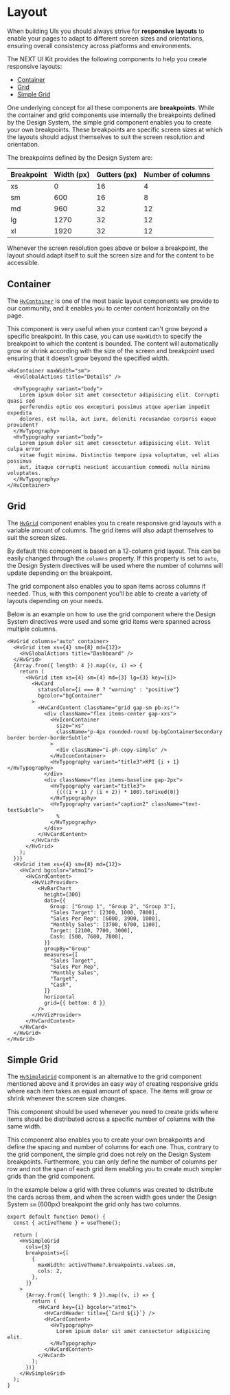 # Layout

When building UIs you should always strive for **responsive layouts** to enable your pages to adapt to different screen sizes and orientations,
ensuring overall consistency across platforms and environments.

The NEXT UI Kit provides the following components to help you create responsive layouts:

- [Container](#container)
- [Grid](#grid)
- [Simple Grid](#simple-grid)

One underlying concept for all these components are **breakpoints**. While the container and grid components use internally the breakpoints defined by
the Design System, the simple grid component enables you to create your own breakpoints. These breakpoints are specific screen sizes at which the layouts
should adjust themselves to suit the screen resolution and orientation.

The breakpoints defined by the Design System are:

| Breakpoint | Width (px) | Gutters (px) | Number of columns |
| ---------- | ---------- | ------------ | ----------------- |
| xs         | 0          | 16           | 4                 |
| sm         | 600        | 16           | 8                 |
| md         | 960        | 32           | 12                |
| lg         | 1270       | 32           | 12                |
| xl         | 1920       | 32           | 12                |

Whenever the screen resolution goes above or below a breakpoint, the layout should adapt itself to suit the screen size and for the content to be accessible.

## Container

The [`HvContainer`](/components/container) is one of the most basic layout components we provide to our community, and it enables you to center content horizontally on the page.

This component is very useful when your content can't grow beyond a specific breakpoint. In this case, you can use `maxWidth` to specify the breakpoint
to which the content is bounded. The content will automatically grow or shrink according with the size of the screen and breakpoint used ensuring that
it doesn't grow beyond the specified width.

```tsx live
<HvContainer maxWidth="sm">
  <HvGlobalActions title="Details" />

  <HvTypography variant="body">
    Lorem ipsum dolor sit amet consectetur adipisicing elit. Corrupti quasi sed
    perferendis optio eos excepturi possimus atque aperiam impedit expedita
    dolores, est nulla, aut iure, deleniti recusandae corporis eaque provident?
  </HvTypography>
  <HvTypography variant="body">
    Lorem ipsum dolor sit amet consectetur adipisicing elit. Velit culpa error
    vitae fugit minima. Distinctio tempore ipsa voluptatum, vel alias possimus
    aut, itaque corrupti nesciunt accusantium commodi nulla minima voluptates.
  </HvTypography>
</HvContainer>
```

## Grid

The [`HvGrid`](/components/grid) component enables you to create responsive grid layouts with a variable amount of columns. The grid items will also adapt themselves
to suit the screen sizes.

By default this component is based on a 12-column grid layout. This can be easily changed through the `columns` property. If this property is set to
`auto`, the Design System directives will be used where the number of columns will update depending on the breakpoint.

The grid component also enables you to span items across columns if needed. Thus, with this component you'll be able to create a variety of layouts depending
on your needs.

Below is an example on how to use the grid component where the Design System directives were used and some grid items were spanned across multiple columns.

```tsx live
<HvGrid columns="auto" container>
  <HvGrid item xs={4} sm={8} md={12}>
    <HvGlobalActions title="Dashboard" />
  </HvGrid>
  {Array.from({ length: 4 }).map((v, i) => {
    return (
      <HvGrid item xs={4} sm={4} md={3} lg={3} key={i}>
        <HvCard
          statusColor={i === 0 ? "warning" : "positive"}
          bgcolor="bgContainer"
        >
          <HvCardContent className="grid gap-sm pb-xs!">
            <div className="flex items-center gap-xxs">
              <HvIconContainer
                size="xs"
                className="p-4px rounded-round bg-bgContainerSecondary border border-borderSubtle"
              >
                <div className="i-ph-copy-simple" />
              </HvIconContainer>
              <HvTypography variant="title3">KPI {i + 1}</HvTypography>
            </div>
            <div className="flex items-baseline gap-2px">
              <HvTypography variant="title3">
                {(((i + 1) / (i + 2)) * 100).toFixed(0)}
              </HvTypography>
              <HvTypography variant="caption2" className="text-textSubtle">
                %
              </HvTypography>
            </div>
          </HvCardContent>
        </HvCard>
      </HvGrid>
    );
  })}
  <HvGrid item xs={4} sm={8} md={12}>
    <HvCard bgcolor="atmo1">
      <HvCardContent>
        <HvVizProvider>
          <HvBarChart
            height={300}
            data={{
              Group: ["Group 1", "Group 2", "Group 3"],
              "Sales Target": [2300, 1000, 7800],
              "Sales Per Rep": [6000, 3900, 1000],
              "Monthly Sales": [3700, 6700, 1100],
              Target: [2100, 7700, 3000],
              Cash: [500, 7600, 7800],
            }}
            groupBy="Group"
            measures={[
              "Sales Target",
              "Sales Per Rep",
              "Monthly Sales",
              "Target",
              "Cash",
            ]}
            horizontal
            grid={{ bottom: 0 }}
          />
        </HvVizProvider>
      </HvCardContent>
    </HvCard>
  </HvGrid>
</HvGrid>
```

## Simple Grid

The [`HvSimpleGrid`](/components/simple-grid) component is an alternative to the grid component mentioned above and it provides an easy way of creating responsive grids where each item takes an equal amount
of space. The items will grow or shrink whenever the screen size changes.

This component should be used whenever you need to create grids where items should be distributed across a specific number of columns with the same width.

This component also enables you to create your own breakpoints and define the spacing and number of columns for each one. Thus, contrary to the grid component,
the simple grid does not rely on the Design System breakpoints. Furthermore, you can only define the number of columns per row and not the span of each grid item
enabling you to create much simpler grids than the grid component.

In the example below a grid with three columns was created to distribute the cards across them, and when the screen width goes under the Design System
`sm` (600px) breakpoint the grid only has two columns.

```tsx live
export default function Demo() {
  const { activeTheme } = useTheme();

  return (
    <HvSimpleGrid
      cols={3}
      breakpoints={[
        {
          maxWidth: activeTheme?.breakpoints.values.sm,
          cols: 2,
        },
      ]}
    >
      {Array.from({ length: 9 }).map((v, i) => {
        return (
          <HvCard key={i} bgcolor="atmo1">
            <HvCardHeader title={`Card ${i}`} />
            <HvCardContent>
              <HvTypography>
                Lorem ipsum dolor sit amet consectetur adipisicing elit.
              </HvTypography>
            </HvCardContent>
          </HvCard>
        );
      })}
    </HvSimpleGrid>
  );
}
```
